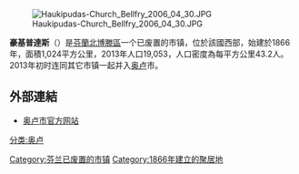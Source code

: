 [[File:Haukipudas-Church_Bellfry_2006_04_30.JPG|thumb]]

'''豪基普達斯'''（{{lang-fi|Haukipudas}}）是[[芬蘭|芬蘭]][[北博滕區|北博滕區]]一个已废置的市镇，位於該國西部，始建於1866年，面積1,024平方公里，2013年人口19,053，人口密度為每平方公里43.2人。2013年初时连同其它市镇一起并入[[奥卢|奥卢]]市。

==外部連結==
{{commonscat|Haukipudas}}
* [https://www.ouka.fi/ 奥卢市官方网站]{{Wayback|url=https://www.ouka.fi/ |date=20160702073127 }} {{fi}} {{sv}} {{en}}

{{Finland-geo-stub}}
[[分类:奥卢|分类:奥卢]]
[[Category:芬兰已废置的市镇|Category:芬兰已废置的市镇]]
[[Category:1866年建立的聚居地|Category:1866年建立的聚居地]]